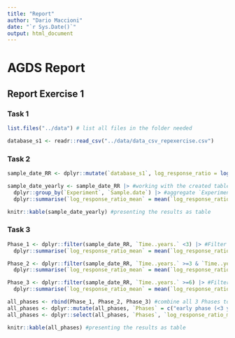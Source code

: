 ```yaml
---
title: "Report"
author: "Dario Maccioni"
date: "`r Sys.Date()`"
output: html_document
---
```


# AGDS Report

## Report Exercise 1

### Task 1

```r
list.files("../data") # list all files in the folder needed

database_s1 <- readr::read_csv("../data/data_csv_repexercise.csv")
```

### Task 2

```r
sample_date_RR <- dplyr::mutate(`database_s1`, log_response_ratio = log(`increased.CO2`/`ambient.CO2`)) #adding a new column to the table and calculation of the log_response_ratio for each observation
```

```r
sample_date_yearly <- sample_date_RR |> #working with the created table
  dplyr::group_by(`Experiment`, `Sample.date`) |> #aggregate `Experiment` with a subgroup (`Sample date`) by the function group_by
  dplyr::summarise(`log_response_ratio_mean` = mean(`log_response_ratio`)) #calculating the mean of the log_response_ratio per year for each experiment
```

```r
knitr::kable(sample_date_yearly) #presenting the results as table
```

### Task 3

```r
Phase_1 <- dplyr::filter(sample_date_RR, `Time..years.` <3) |> #Filter early phase (<3) and creating a new table (Phase_1)
  dplyr::summarise(`log_response_ratio_mean` = mean(`log_response_ratio`)) #aggregating all log_response_ratios of the phase and calculating the mean for Phase_1
```

```r
Phase_2 <- dplyr::filter(sample_date_RR, `Time..years.` >=3 & `Time..years.` <6) |> #Filter mid phase (3-6) and creating a new table (Phase_2)
  dplyr::summarise(`log_response_ratio_mean` = mean(`log_response_ratio`)) #aggregating all log_response_ratios of the phase and calculating the mean for Phase_2
```

```r
Phase_3 <- dplyr::filter(sample_date_RR, `Time..years.` >=6) |> #Filter late phase (>6) and creating a new table (Phase_3)
  dplyr::summarise(`log_response_ratio_mean` = mean(`log_response_ratio`)) #aggregating all log_response_ratios of the phase and calculating the mean for Phase_3
```

```r
all_phases <- rbind(Phase_1, Phase_2, Phase_3) #combine all 3 Phases to one table
all_phases <- dplyr::mutate(all_phases, `Phases` = c("early phase (<3 years since start)", "mid phase (3-6 years since start)", "late phase (>6 years since start)")) #creating a new column called `Phases`
all_phases <- dplyr::select(all_phases, `Phases`, `log_response_ratio_mean`) #bringing the columns to an order, that it makes sense
```

```r
knitr::kable(all_phases) #presenting the results as table
```







